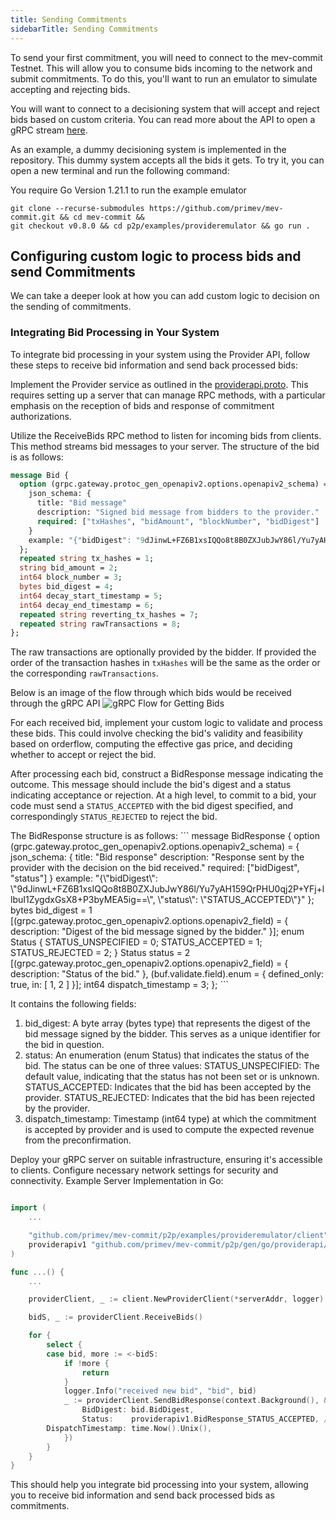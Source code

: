 ```yaml
---
title: Sending Commitments
sidebarTitle: Sending Commitments
---
```


To send your first commitment, you will need to connect to the mev-commit Testnet. This will allow you to consume bids incoming to the network and submit commitments. To do this, you'll want to run an emulator to simulate accepting and rejecting bids. 


<Tip>You will want to connect to a decisioning system that will accept and reject bids based on custom criteria. You can read more about the API to open a gRPC stream [here](/v0.8.0/api-reference/provider/sendprocessedbids).</Tip>


As an example, a dummy decisioning system is implemented in the repository. This dummy system accepts all the bids it gets. To try it, you can open a new terminal and run the following command:

<Warning>You require Go Version 1.21.1 to run the example emulator</Warning>
``` 
git clone --recurse-submodules https://github.com/primev/mev-commit.git && cd mev-commit &&
git checkout v0.8.0 && cd p2p/examples/provideremulator && go run . 
```

## Configuring custom logic to process bids and send Commitments

We can take a deeper look at how you can add custom logic to decision on the sending of commitments.

### Integrating Bid Processing in Your System

To integrate bid processing in your system using the Provider API, follow these steps to receive bid information and send back processed bids:

<Steps>
<Step title="Implement the gRPC Service">

Implement the Provider service as outlined in the [providerapi.proto](https://github.com/primev/mev-commit/blob/main/p2p/rpc/providerapi/v1/providerapi.proto#L20). This requires setting up a server that can manage RPC methods, with a particular emphasis on the reception of bids and response of commitment authorizations.
</Step>

<Step title="Receive Bids">

Utilize the ReceiveBids RPC method to listen for incoming bids from clients. This method streams bid messages to your server.
The structure of the bid is as follows:

```proto
message Bid {
  option (grpc.gateway.protoc_gen_openapiv2.options.openapiv2_schema) = {
    json_schema: {
      title: "Bid message"
      description: "Signed bid message from bidders to the provider."
      required: ["txHashes", "bidAmount", "blockNumber", "bidDigest"]
    }
    example: "{"bidDigest": "9dJinwL+FZ6B1xsIQQo8t8B0ZXJubJwY86l/Yu7yAH159QrPHU0qj2P+YFj+llbuI1ZygdxGsX8+P3byMEA5ig==", "status": "STATUS_ACCEPTED"}"
  };
  repeated string tx_hashes = 1;
  string bid_amount = 2;
  int64 block_number = 3;
  bytes bid_digest = 4;
  int64 decay_start_timestamp = 5;
  int64 decay_end_timestamp = 6;
  repeated string reverting_tx_hashes = 7;
  repeated string rawTransactions = 8;
};
```
The raw transactions are optionally provided by the bidder. If provided the order of the transaction hashes in `txHashes` will be the same as the order or the corresponding `rawTransactions`.

Below is an image of the flow through which bids would be received through the gRPC API
![gRPC Flow for Getting Bids](/v0.8.0/images/grpc-flow-getbids.png)
</Step>
<Step title="Process Bids">

For each received bid, implement your custom logic to validate and process these bids. This could involve checking the bid's validity and feasibility based on orderflow, computing the effective gas price, and deciding whether to accept or reject the bid.
</Step>
<Step title="Send Processed Bid Responses (Accept/Reject)">

After processing each bid, construct a BidResponse message indicating the outcome. This message should include the bid's digest and a status indicating acceptance or rejection.
At a high level, to commit to a bid, your code must send a `STATUS_ACCEPTED` with the bid digest specified, and correspondingly `STATUS_REJECTED` to reject the bid.

<Accordion title="Details on BidResponse">
The BidResponse structure is as follows:
```
message BidResponse {
  option (grpc.gateway.protoc_gen_openapiv2.options.openapiv2_schema) = {
    json_schema: {
      title: "Bid response"
      description: "Response sent by the provider with the decision on the bid received."
      required: ["bidDigest", "status"]
    }
    example: "{\"bidDigest\": \"9dJinwL+FZ6B1xsIQQo8t8B0ZXJubJwY86l/Yu7yAH159QrPHU0qj2P+YFj+llbuI1ZygdxGsX8+P3byMEA5ig==\", \"status\": \"STATUS_ACCEPTED\"}"
  };
  bytes bid_digest = 1 [(grpc.gateway.protoc_gen_openapiv2.options.openapiv2_field) = {
    description: "Digest of the bid message signed by the bidder."
  }];
  enum Status {
    STATUS_UNSPECIFIED = 0;
    STATUS_ACCEPTED = 1;
    STATUS_REJECTED = 2;
  }
  Status status = 2 [(grpc.gateway.protoc_gen_openapiv2.options.openapiv2_field) = {
    description: "Status of the bid."
  }, (buf.validate.field).enum = {
      defined_only: true,
      in: [
        1,
        2
      ]
  }];
  int64 dispatch_timestamp = 3;
};
```

It contains the following fields:

1. bid_digest: A byte array (bytes type) that represents the digest of the bid message signed by the bidder. This serves as a unique identifier for the bid in question.
2. status: An enumeration (enum Status) that indicates the status of the bid. The status can be one of three values:
   STATUS_UNSPECIFIED: The default value, indicating that the status has not been set or is unknown.
   STATUS_ACCEPTED: Indicates that the bid has been accepted by the provider.
   STATUS_REJECTED: Indicates that the bid has been rejected by the provider.
3. dispatch_timestamp: Timestamp (int64 type) at which the commitment is accepted by provider and is used to compute the expected revenue from the preconfirmation.
  </Accordion>
</Step>
<Step title="Server Setup">

Deploy your gRPC server on suitable infrastructure, ensuring it's accessible to clients. Configure necessary network settings for security and connectivity.
Example Server Implementation in Go:

```go

import (
	...

	"github.com/primev/mev-commit/p2p/examples/provideremulator/client"
	providerapiv1 "github.com/primev/mev-commit/p2p/gen/go/providerapi/v1"
)

func ...() {
	...

	providerClient, _ := client.NewProviderClient(*serverAddr, logger)

	bidS, _ := providerClient.ReceiveBids()

	for {
		select {
		case bid, more := <-bidS:
			if !more {
				return
			}
			logger.Info("received new bid", "bid", bid)
			_ := providerClient.SendBidResponse(context.Background(), &providerapiv1.BidResponse{
				BidDigest: bid.BidDigest,
				Status:    providerapiv1.BidResponse_STATUS_ACCEPTED, // decide here if you want to accept or reject
        DispatchTimestamp: time.Now().Unix(),
			})
		}
	}
}
```
</Step>
</Steps>
This should help you integrate bid processing into your system, allowing you to receive bid information and send back processed bids as commitments.
